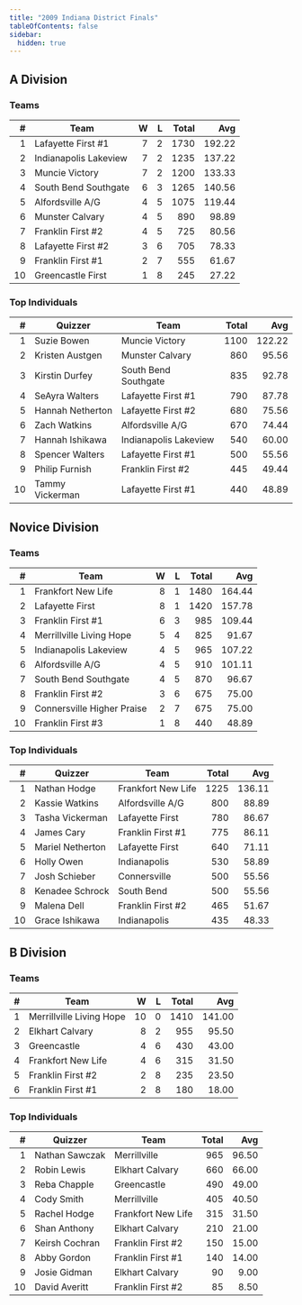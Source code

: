 ```yaml
---
title: "2009 Indiana District Finals"
tableOfContents: false
sidebar:
  hidden: true
---
```


## A Division

### Teams

|    # | Team                  |    W |    L | Total |    Avg |
| ---: | --------------------- | ---: | ---: | ----: | -----: |
|    1 | Lafayette First #1    |    7 |    2 |  1730 | 192.22 |
|    2 | Indianapolis Lakeview |    7 |    2 |  1235 | 137.22 |
|    3 | Muncie Victory        |    7 |    2 |  1200 | 133.33 |
|    4 | South Bend Southgate  |    6 |    3 |  1265 | 140.56 |
|    5 | Alfordsville A/G      |    4 |    5 |  1075 | 119.44 |
|    6 | Munster Calvary       |    4 |    5 |   890 |  98.89 |
|    7 | Franklin First #2     |    4 |    5 |   725 |  80.56 |
|    8 | Lafayette First #2    |    3 |    6 |   705 |  78.33 |
|    9 | Franklin First #1     |    2 |    7 |   555 |  61.67 |
|   10 | Greencastle First     |    1 |    8 |   245 |  27.22 |

### Top Individuals

|    # | Quizzer          | Team                  | Total |    Avg |
| ---: | ---------------- | --------------------- | ----: | -----: |
|    1 | Suzie Bowen      | Muncie Victory        |  1100 | 122.22 |
|    2 | Kristen Austgen  | Munster Calvary       |   860 |  95.56 |
|    3 | Kirstin Durfey   | South Bend Southgate  |   835 |  92.78 |
|    4 | SeAyra Walters   | Lafayette First #1    |   790 |  87.78 |
|    5 | Hannah Netherton | Lafayette First #2    |   680 |  75.56 |
|    6 | Zach Watkins     | Alfordsville A/G      |   670 |  74.44 |
|    7 | Hannah Ishikawa  | Indianapolis Lakeview |   540 |  60.00 |
|    8 | Spencer Walters  | Lafayette First #1    |   500 |  55.56 |
|    9 | Philip Furnish   | Franklin First #2     |   445 |  49.44 |
|   10 | Tammy Vickerman  | Lafayette First #1    |   440 |  48.89 |

## Novice Division

### Teams

|    # | Team                       |    W |    L | Total |    Avg |
| ---: | -------------------------- | ---: | ---: | ----: | -----: |
|    1 | Frankfort New Life         |    8 |    1 |  1480 | 164.44 |
|    2 | Lafayette First            |    8 |    1 |  1420 | 157.78 |
|    3 | Franklin First #1          |    6 |    3 |   985 | 109.44 |
|    4 | Merrillville Living Hope   |    5 |    4 |   825 |  91.67 |
|    5 | Indianapolis Lakeview      |    4 |    5 |   965 | 107.22 |
|    6 | Alfordsville A/G           |    4 |    5 |   910 | 101.11 |
|    7 | South Bend Southgate       |    4 |    5 |   870 |  96.67 |
|    8 | Franklin First #2          |    3 |    6 |   675 |  75.00 |
|    9 | Connersville Higher Praise |    2 |    7 |   675 |  75.00 |
|   10 | Franklin First #3          |    1 |    8 |   440 |  48.89 |

### Top Individuals

|    # | Quizzer          | Team               | Total |    Avg |
| ---: | ---------------- | ------------------ | ----: | -----: |
|    1 | Nathan Hodge     | Frankfort New Life |  1225 | 136.11 |
|    2 | Kassie Watkins   | Alfordsville A/G   |   800 |  88.89 |
|    3 | Tasha Vickerman  | Lafayette First    |   780 |  86.67 |
|    4 | James Cary       | Franklin First #1  |   775 |  86.11 |
|    5 | Mariel Netherton | Lafayette First    |   640 |  71.11 |
|    6 | Holly Owen       | Indianapolis       |   530 |  58.89 |
|    7 | Josh Schieber    | Connersville       |   500 |  55.56 |
|    8 | Kenadee Schrock  | South Bend         |   500 |  55.56 |
|    9 | Malena Dell      | Franklin First #2  |   465 |  51.67 |
|   10 | Grace Ishikawa   | Indianapolis       |   435 |  48.33 |

## B Division

### Teams

|    # | Team                     |    W |    L | Total |    Avg |
| ---: | ------------------------ | ---: | ---: | ----: | -----: |
|    1 | Merrillville Living Hope |   10 |    0 |  1410 | 141.00 |
|    2 | Elkhart Calvary          |    8 |    2 |   955 |  95.50 |
|    3 | Greencastle              |    4 |    6 |   430 |  43.00 |
|    4 | Frankfort New Life       |    4 |    6 |   315 |  31.50 |
|    5 | Franklin First #2        |    2 |    8 |   235 |  23.50 |
|    6 | Franklin First #1        |    2 |    8 |   180 |  18.00 |

### Top Individuals

|    # | Quizzer        | Team               | Total |   Avg |
| ---: | -------------- | ------------------ | ----: | ----: |
|    1 | Nathan Sawczak | Merrillville       |   965 | 96.50 |
|    2 | Robin Lewis    | Elkhart Calvary    |   660 | 66.00 |
|    3 | Reba Chapple   | Greencastle        |   490 | 49.00 |
|    4 | Cody Smith     | Merrillville       |   405 | 40.50 |
|    5 | Rachel Hodge   | Frankfort New Life |   315 | 31.50 |
|    6 | Shan Anthony   | Elkhart Calvary    |   210 | 21.00 |
|    7 | Keirsh Cochran | Franklin First #2  |   150 | 15.00 |
|    8 | Abby Gordon    | Franklin First #1  |   140 | 14.00 |
|    9 | Josie Gidman   | Elkhart Calvary    |    90 |  9.00 |
|   10 | David Averitt  | Franklin First #2  |    85 |  8.50 |

